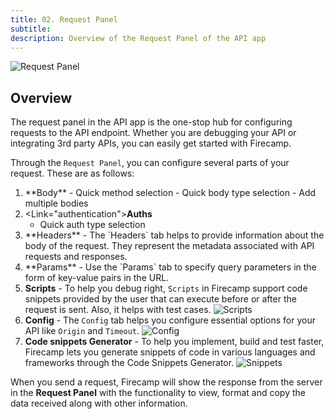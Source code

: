 ```yaml
---
title: 02. Request Panel
subtitle:
description: Overview of the Request Panel of the API app
---
```


![Request Panel](../assets/req_panel.png)

## Overview

The request panel in the API app is the one-stop hub for configuring requests to the API endpoint. Whether you are debugging your API or integrating 3rd party APIs, you can easily get started with Firecamp.

Through the `Request Panel`, you can configure several parts of your request. These are as follows:

1. <Link to="request-body">**Body**</Link>
    - Quick method selection
    - Quick body type selection
    - Add multiple bodies
2. <Link="authentication">**Auths**</Link>
    - Quick auth type selection
3. <Link to="headers">**Headers**</Link> - The `Headers` tab helps to provide information about the body of the request. They represent the metadata associated with API requests and responses.
4. <Link to="./query-parameters">**Params**</Link> - Use the `Params` tab to specify query parameters in the form of key-value pairs in the URL.
5. **Scripts** - To help you debug right, `Scripts` in Firecamp support code snippets  provided by the user that can execute before or after the request is sent. Also, it helps with test cases.
![Scripts](../assets/scripts.png)
6. **Config** - The `Config` tab helps you configure essential options for your API like `Origin` and `Timeout`.
![Config](../assets/config.png)
7. **Code snippets Generator** - To help you implement, build and test faster, Firecamp lets you generate snippets of code in various languages and frameworks through the Code Snippets Generator.
![Snippets](../assets/snippet.png)

When you send a request, Firecamp will show the response from the server in the <Link to="./request-panel">**Request Panel**</Link> with the functionality to view, format and copy the data received along with other information.
